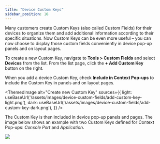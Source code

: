 ```yaml
---
title: "Device Custom Keys"
sidebar_position: 16
---
```



Many customers create Custom Keys (also called Custom Fields) for their devices to organize them and add additional information according to their specific situations. Now Custom Keys can be even more useful – you can now choose to display those custom fields conveniently in device pop-up panels and on layout pages.

To create a new Custom Key, navigate to **Tools > Custom Fields** and select **Devices** from the list. From the list page, click the **+ Add Custom Key** button on the right.  

When you add a device Custom Key, check **Include in Context Pop-ups** to include the Custom Key in panels and on layout pages.

<ThemedImage
  alt="Create new Custom Key"
  sources={{
    light: useBaseUrl('/assets/images/device-custom-fields/add-custom-key-light.png'),
    dark: useBaseUrl('/assets/images/device-custom-fields/add-custom-key-dark.png'),
  }}
/>

The Custom Key is then included in device pop-up panels and pages. The image below shows an example with two Custom Keys defined for Context Pop-ups: _Console Port_ and _Application_.

![](/assets/images/17.07.00_device-cfconsole-port.png)